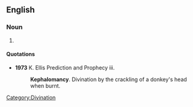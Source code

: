 ==English==

===Noun===
{{en-noun|-}}

# {{alternative spelling of|[[cephalomancy]]}}

====Quotations====
*'''1973''' K. Ellis Prediction and Prophecy iii.
*:'''Kephalomancy'''. Divination by the crackling of a donkey's head when burnt.

[[Category:Divination]]